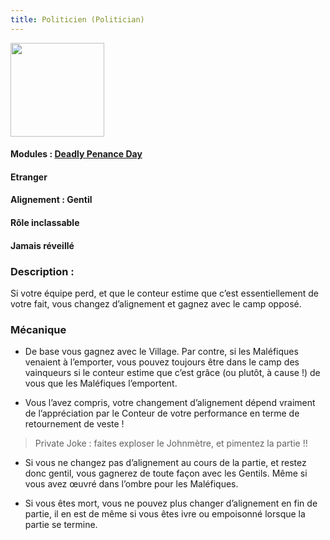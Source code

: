 ```yaml
---
title: Politicien (Politician)
---
```



<img src='/img/blood-on-the-clocktower/roles/politicien.png' height='150' />

#### Modules : [Deadly Penance Day](../modules/deadly-penance-day)
#### Etranger
#### Alignement : Gentil 
#### Rôle inclassable
#### Jamais réveillé

### Description :
Si votre équipe perd, et que le conteur estime que c’est essentiellement de votre fait, vous changez d’alignement et gagnez avec le camp opposé.


### Mécanique

- De base vous gagnez avec le Village. Par contre, si les Maléfiques venaient à l’emporter, vous pouvez toujours être dans le camp des vainqueurs si le conteur estime que c’est grâce (ou plutôt, à cause !) de vous que les Maléfiques l’emportent.

- Vous l’avez compris, votre changement d’alignement dépend vraiment de l’appréciation par le Conteur de votre performance en terme de retournement de veste !
> Private Joke : faites exploser le Johnmètre, et pimentez la partie !!

- Si vous ne changez pas d’alignement au cours de la partie, et restez donc gentil, vous gagnerez de toute façon avec les Gentils. Même si vous avez œuvré dans l’ombre pour les Maléfiques.

- Si vous êtes mort, vous ne pouvez plus changer d’alignement en fin de partie, il en est de même si vous êtes ivre ou empoisonné lorsque la partie se termine.

